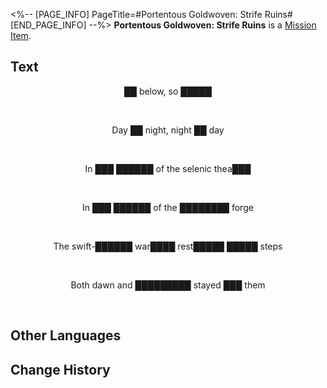 <%-- [PAGE_INFO]
PageTitle=#Portentous Goldwoven: Strife Ruins#
[END_PAGE_INFO] --%>
{{Item Infobox
|id          = 140537
|image       = Item Portentous Goldwoven- Strife Ruins.png{{subst:void|<!--$UPLOAD:<<SpriteOutput/ItemFigures/190017.png>-<Item Portentous Goldwoven- Strife Ruins.png>-<Item Icons>>-->}}
|type        = Mission Item
|invCategory = Missions
|rarity      = 3
|effect      = 
|description = A tome containing prophecies. Upon closer inspection, one will discover that the scroll is woven from golden threads.
}}
{{Description|''"There is a prophecy within that will only be revealed to the one who opens the scroll."''}}
'''Portentous Goldwoven: Strife Ruins''' is a [[Mission Item]].

==Text==
<div align="center">{{Color|Keyword|Portentous Goldwoven: Strife Ruins}}</div>
<div align="center">██ below, so █████</div><br /><div align="center">Day ██ night, night ██ day</div><br /><div align="center">In ███ ██████ of the selenic thea███</div><br /><div align="center">In ███ ██████ of the ████████ forge</div><br /><div align="center">The swift-██████ war████ rest█████ █████ steps</div><br /><div align="center">Both dawn and █████████ stayed ███ them</div><br />

==Other Languages==
{{Other Languages
|en   = Portentous Goldwoven: Strife Ruins
|zhs  = 记载预言的金织-「纷争荒墟」
|zht  = 記載預言的金織-「紛爭荒墟」
|ja   = 預言が記された金織-「紛争の爪痕」
|ko   = 예언이 기록된 금빛 두루마리-「분쟁의 폐허」
|es   = Portador de portentos: Ruinas del Conflicto
|fr   = Prophéties tissées d'or des Ruines du Conflit
|ru   = Золотая пряжа пророчества: Руины раздора
|th   = ไหมทองบันทึกคำทำนาย - "ซากปรักปฏิปักษ์"
|vi   = Cuộn Dệt Vàng Ghi Chép Lời Tiên Tri-Tàn Tích Phân Tranh
|de   = Goldgewobene Prophezeiung: Ruinen des Zwists
|id   = Catatan Ramalan Tenunan Emas: "Reruntuhan Pertikaian"
|pt   = Tecido Dourado Portentoso: Ruínas do Conflito
}}

==Change History==
{{Change History|3.0}}